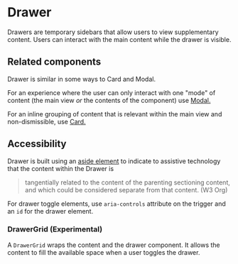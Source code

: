 
<Meta title="Components/Layouts and Structure/Drawer" component={Drawer} />

# Drawer

Drawers are temporary sidebars that allow users to view supplementary content.
Users can interact with the main content while the drawer is visible.

## Related components

Drawer is similar in some ways to Card and Modal.

For an experience where the user can only interact with one "mode" of content
(the main view _or_ the contents of the component) use
[Modal.](../?path=/docs/components-overlays-modal--docs)

For an inline grouping of content that is relevant within the main view and
non-dismissible, use
[Card.](../?path=/docs/components-layouts-and-structure-card--docs)

## Accessibility

Drawer is built using an
[aside element](https://www.w3.org/TR/html52/sections.html#the-aside-element) to
indicate to assistive technology that the content within the Drawer is

> tangentially related to the content of the parenting sectioning content, and
> which could be considered separate from that content. (W3 Org)

For drawer toggle elements, use `aria-controls` attribute on the trigger and an
`id` for the drawer element.

### DrawerGrid (Experimental)

A `DrawerGrid` wraps the content and the drawer component. It allows the content
to fill the available space when a user toggles the drawer.
